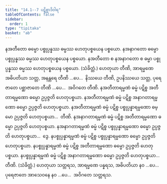 ```yaml
---
title: "14.1--7 ပဋိစ္စာဒိဝါရ"
tableOfContents: false
sidebar:
  order: 1
type: "tipitaka"
basket: "ab"
---
```



<DynamicBreadcrumb />

<Division number="26">

<Paragraph number="91">
နအတီတော ဓမ္မော ပစ္စုပ္ပန္နဿ ဓမ္မဿ ဟေတုပစ္စယေန ပစ္စယော. နအနာဂတော ဓမ္မော ပစ္စုပ္ပန္နဿ ဓမ္မဿ ဟေတုပစ္စယေန ပစ္စယော. နအတီတော စ နအနာဂတော စ ဓမ္မာ ပစ္စုပ္ပန္နဿ ဓမ္မဿ ဟေတုပစ္စယေန ပစ္စယော. (သံခိတ္တံ.)
</Paragraph>

<Paragraph number="92">
ဟေတုယာ တီဏိ, အာရမ္မဏေ အဓိပတိယာ သတ္တ, အနန္တရေ တီဏိ …ပေ…  နိဿယေ တီဏိ, ဥပနိဿယေ သတ္တ, ပုရေဇာတေ ပစ္ဆာဇာတေ တီဏိ …ပေ…  အဝိဂတေ တီဏိ.
</Paragraph>

</Division>
<Division number="27">

<Paragraph number="93">
နအတီတာရမ္မဏံ ဓမ္မံ ပဋိစ္စ အတီတာရမ္မဏော ဓမ္မော ဥပ္ပဇ္ဇတိ ဟေတုပစ္စယာ. နအတီတာရမ္မဏံ ဓမ္မံ ပဋိစ္စ အနာဂတာရမ္မဏော ဓမ္မော ဥပ္ပဇ္ဇတိ ဟေတုပစ္စယာ. နအတီတာရမ္မဏံ ဓမ္မံ ပဋိစ္စ ပစ္စုပ္ပန္နာရမ္မဏော ဓမ္မော ဥပ္ပဇ္ဇတိ ဟေတုပစ္စယာ…  တီဏိ.
</Paragraph>

<Paragraph number="94">
နအနာဂတာရမ္မဏံ ဓမ္မံ ပဋိစ္စ အတီတာရမ္မဏော ဓမ္မော ဥပ္ပဇ္ဇတိ ဟေတုပစ္စယာ. နအနာဂတာရမ္မဏံ ဓမ္မံ ပဋိစ္စ ပစ္စုပ္ပန္နာရမ္မဏော ဓမ္မော ဥပ္ပဇ္ဇတိ ဟေတုပစ္စယာ…  ဒွေ.
</Paragraph>

<Paragraph number="95">
နပစ္စုပ္ပန္နာရမ္မဏံ ဓမ္မံ ပဋိစ္စ ပစ္စုပ္ပန္နာရမ္မဏော ဓမ္မော ဥပ္ပဇ္ဇတိ ဟေတုပစ္စယာ. နပစ္စုပ္ပန္နာရမ္မဏံ ဓမ္မံ ပဋိစ္စ အတီတာရမ္မဏော ဓမ္မော ဥပ္ပဇ္ဇတိ ဟေတုပစ္စယာ. နပစ္စုပ္ပန္နာရမ္မဏံ ဓမ္မံ ပဋိစ္စ အနာဂတာရမ္မဏော ဓမ္မော ဥပ္ပဇ္ဇတိ ဟေတုပစ္စယာ…  တီဏိ. (သံခိတ္တံ.)
</Paragraph>

<Paragraph number="96">
ဟေတုယာ သတ္တရသ, အာရမ္မဏေ ပန္နရသ, အဓိပတိယာ နဝ …ပေ…  ပုရေဇာတေ အာသေဝနေ နဝ …ပေ…  အဝိဂတေ သတ္တရသ.
</Paragraph>
</Division>